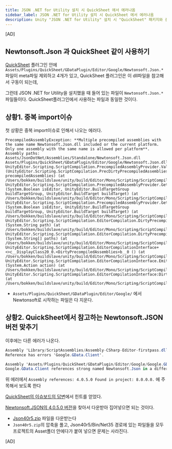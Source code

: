 ```yaml
---
title: JSON .NET for Utility 설치 시 QuickSheet 에서 에러나옴
sidebar_label: JSON .NET for Utility 설치 시 QuickSheet 에서 에러나옴
description: Unity "JSON .NET for Utility" 설치 시 "QuickSheet" 패키지와 충돌을 해결하는 과정
---
```




[AD]

## Newtonsoft.Json 과 QuickSheet 같이 사용하기

[QuickSheet](https://github.com/kimsama/Unity-QuickSheet) 플러그인 안에 `Assets/Plugins/QuickSheet/GDataPlugin/Editor/Google/Newtonsoft.Json.*` 파일이 meta파일 제외하고 4개가 있고, QuickSheet 플러그인은 이 dll파일을 참고해서 구동이 되는데,

그런데 JSON .NET for Utility을 설치했을 때 들어 있는 파일이 `Newtonsoft.Json.*` 파일들이다. QuickSheet플러그인에서 사용하는 파일과 동일한 것이다.

## 상황1. 중복 import이슈

첫 상황은 중복 import이슈로 인해서 나오는 에러다.

```
PrecompiledAssemblyException: **Multiple precompiled assemblies with the same name Newtonsoft.Json.dll included or the current platform. Only one assembly with the same name is allowed per platform**. Assembly paths: 
Assets/JsonDotNet/Assemblies/Standalone/Newtonsoft.Json.dll
Assets/Plugins/QuickSheet/GDataPlugin/Editor/Google/Newtonsoft.Json.dll
UnityEditor.Scripting.ScriptCompilation.PrecompiledAssemblyProvider.ValidateAndGetNameToPrecompiledAssembly (UnityEditor.Scripting.ScriptCompilation.PrecDirtyPrecompiledAssembliesompiledAssembly[] precompiledAssemblies) (at /Users/bokken/buildslave/unity/build/Editor/Mono/Scripting/ScriptCompilation/PrecompiledAssembly.cs:118)
UnityEditor.Scripting.ScriptCompilation.PrecompiledAssemblyProvider.GetPrecompiledAssembliesDictionary (System.Boolean isEditor, UnityEditor.BuildTargetGroup buildTargetGroup, UnityEditor.BuildTarget buildTarget) (at /Users/bokken/buildslave/unity/build/Editor/Mono/Scripting/ScriptCompilation/PrecompiledAssembly.cs:63)
UnityEditor.Scripting.ScriptCompilation.PrecompiledAssemblyProvider.GetPrecompiledAssemblies (System.Boolean isEditor, UnityEditor.BuildTargetGroup buildTargetGroup, UnityEditor.BuildTarget buildTarget) (at /Users/bokken/buildslave/unity/build/Editor/Mono/Scripting/ScriptCompilation/PrecompiledAssembly.cs:52)
UnityEditor.Scripting.ScriptCompilation.EditorCompilation.DirtyPrecompiledAssembly (System.String path) (at /Users/bokken/buildslave/unity/build/Editor/Mono/Scripting/ScriptCompilation/EditorCompilation.cs:440)
UnityEditor.Scripting.ScriptCompilation.EditorCompilation.DirtyPrecompiledAssemblies (System.String[] paths) (at /Users/bokken/buildslave/unity/build/Editor/Mono/Scripting/ScriptCompilation/EditorCompilation.cs:430)
UnityEditor.Scripting.ScriptCompilation.EditorCompilationInterface+<>c__DisplayClass20_0.<DirtyPrecompiledAssemblies>b__0 () (at /Users/bokken/buildslave/unity/build/Editor/Mono/Scripting/ScriptCompilation/EditorCompilationInterface.cs:188)
UnityEditor.Scripting.ScriptCompilation.EditorCompilationInterface.EmitExceptionAsError (System.Action action) (at /Users/bokken/buildslave/unity/build/Editor/Mono/Scripting/ScriptCompilation/EditorCompilationInterface.cs:83)
UnityEditor.Scripting.ScriptCompilation.EditorCompilationInterface:DirtyPrecompiledAssemblies(String[]) (at /Users/bokken/buildslave/unity/build/Editor/Mono/Scripting/ScriptCompilation/EditorCompilationInterface.cs:188)
```

- `Assets/Plugins/QuickSheet/GDataPlugin/Editor/Google/`  에서 Newtonsoft로 시작하는 파일은 다 지운다.

## 상황2. QuickSheet에서 참고하는 Newtonsoft.JSON 버전 맞추기

이후에는 다른 에러가 나온다.

```csharp
Assembly 'Library/ScriptAssemblies/Assembly-CSharp-Editor-firstpass.dll' will not be loaded due to errors:
Reference has errors 'Google.GData.Client'.

Assembly 'Assets/Plugins/QuickSheet/GDataPlugin/Editor/Google/Google.GData.Client.dll' will not be loaded due to errors:
Google.GData.Client references strong named Newtonsoft.Json in a different folder, versions has to match. Assembly references: 4.0.5.0 Found in project: 8.0.0.0.
```

위 에러에서 `Assembly references: 4.0.5.0 Found in project: 8.0.0.0.` 에 주목해서 보도록 한다

[QuickSheet의 이슈보드의 답변](https://github.com/kimsama/Unity-QuickSheet/issues/77#issuecomment-605395587)에서 힌트를 얻었다.

[Newtonsoft.JSON의 4.0.5.0 버전](https://github.com/JamesNK/Newtonsoft.Json/releases/tag/4.0.5)을 찾아서 다운받아 집어넣으면 되는 것이다.

- [Json40r5.zip](http://json40r5.zip) 파일을 다운받는다
- `Json40r5.zip`의 압축을 풀고, Json40r5/Bin/Net35 경로에 있는 파일들을 모두 프로젝트의 Asset폴더 안에다가 붙여 넣으면 문제는 사라진다.

[AD]


<Comment />